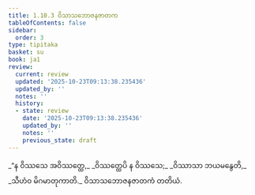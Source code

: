 ```yaml
---
title: 1.10.3 ဝိသာသဘောဇနဇာတက
tableOfContents: false
sidebar:
  order: 3
type: tipitaka
basket: su
book: ja1
review:
  current: review
  updated: '2025-10-23T09:13:38.235436'
  updated_by: ''
  notes: ''
  history:
  - state: review
    date: '2025-10-23T09:13:38.235436'
    updated_by: ''
    notes: ''
    previous_state: draft
---
```



<ReviewStatus review={frontmatter.review} showDetails={true} />

<HypothesisAnnotation frontmatter={frontmatter} />

<DynamicBreadcrumb />

<Division number="93" book="ja1" e="ch" v="22" p="22">

<Paragraph number="206" type="verses" book="ja1">
_“န ဝိဿသေ အဝိဿတ္ထေ,_  
_ဝိဿတ္ထေပိ န ဝိဿသေ;_  
_ဝိဿာသာ ဘယမနွေတိ,_  
_သီဟံဝ မိဂမာတုကာတိ._  


</Paragraph>
</Division>

<Paragraph number="207" type="center" book="ja1">
ဝိသာသဘောဇနဇာတကံ တတိယံ.
</Paragraph>